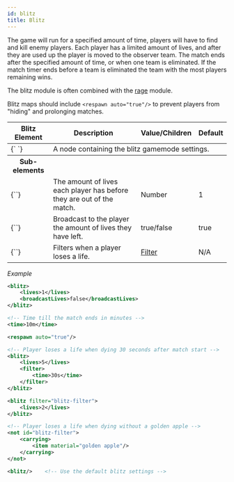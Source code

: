 ```yaml
---
id: blitz
title: Blitz
---
```


The game will run for a specified amount of time, players will have to find and kill enemy players.
Each player has a limited amount of lives, and after they are used up the player is moved to the observer team.
The match ends after the specified amount of time, or when one team is eliminated.
If the match timer ends before a team is eliminated the team with the most players remaining wins.

The blitz module is often combined with the [rage](/docs/modules/objectives/other#rage) module.

Blitz maps should include `<respawn auto="true"/>` to prevent players from "hiding" and prolonging matches.

<div className="table-container">
  <table>
    <thead>
      <tr>
        <th>Blitz Element</th>
        <th>Description</th>
        <th>Value/Children</th>
        <th>Default</th>
      </tr>
    </thead>
    <tbody>
      <tr>
        <td>
          <label>{`<blitz> </blitz>`}</label>
        </td>
        <td colspan="3">A node containing the blitz gamemode settings.</td>
      </tr>
      <tr>
        <th>Sub-elements</th>
        <th />
        <th />
        <th />
      </tr>
      <tr>
        <td>
          <label>{`<lives>`}</label>
        </td>
        <td>
          The amount of lives each player has before they are out of the match.
        </td>
        <td>
          <span className="badge badge--primary">Number</span>
        </td>
        <td>1</td>
      </tr>
      <tr>
        <td>
          <label>{`<broadcastLives>`}</label>
        </td>
        <td>Broadcast to the player the amount of lives they have left.</td>
        <td>
          <span className="badge badge--primary">true/false</span>
        </td>
        <td>true</td>
      </tr>
      <tr>
        <td>
          <label>{`<filter>`}</label>
        </td>
        <td>Filters when a player loses a life.</td>
        <td>
          <a href="/docs/modules/mechanics/filters">Filter</a>
        </td>
        <td>N/A</td>
      </tr>
    </tbody>
  </table>
</div>

_Example_

```xml
<blitz>
    <lives>1</lives>
    <broadcastLives>false</broadcastLives>
</blitz>

<!-- Time till the match ends in minutes -->
<time>10m</time>

<respawn auto="true"/>
```

```xml
<!-- Player loses a life when dying 30 seconds after match start -->
<blitz>
    <lives>5</lives>
    <filter>
        <time>30s</time>
    </filter>
</blitz>
```

```xml
<blitz filter="blitz-filter">
    <lives>2</lives>
</blitz>

<!-- Player loses a life when dying without a golden apple -->
<not id="blitz-filter">
    <carrying>
        <item material="golden apple"/>
    </carrying>
</not>
```

```xml
<blitz/>    <!-- Use the default blitz settings -->
```
